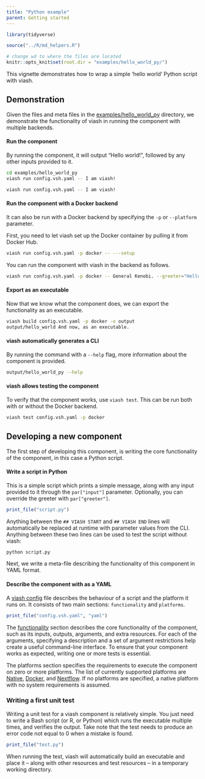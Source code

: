 ```yaml
---
title: "Python example"
parent: Getting started
---
```


```r
library(tidyverse)

source("../R/md_helpers.R")

# change wd to where the files are located
knitr::opts_knit$set(root.dir = "examples/hello_world_py/") 
```

This vignette demonstrates how to wrap a simple 'hello world' Python script with viash.

## Demonstration
Given the files and meta files in the [examples/hello_world_py](examples/hello_world_py) directory, we demonstrate the functionality of viash in running the component 
with multiple backends.

#### Run the component
By running the component, it will output "Hello world!", followed by any other inputs provided to it.

```bash
cd examples/hello_world_py
viash run config.vsh.yaml -- I am viash!
```
```bash
viash run config.vsh.yaml -- I am viash!
```

#### Run the component with a Docker backend
It can also be run with a Docker backend by specifying the `-p` or `--platform` parameter.

First, you need to let viash set up the Docker container by pulling it from Docker Hub.
```bash
viash run config.vsh.yaml -p docker -- ---setup
```

You can run the component with viash in the backend as follows.
```bash
viash run config.vsh.yaml -p docker -- General Kenobi. --greeter="Hello there."
```

#### Export as an executable
Now that we know what the component does, we can export the functionality as an executable.
```bash
viash build config.vsh.yaml -p docker -o output
output/hello_world And now, as an executable.
```

#### viash automatically generates a CLI
By running the command with a `--help` flag, more information about the component is provided.
```bash
output/hello_world_py --help
```

#### viash allows testing the component
To verify that the component works, use `viash test`. This can be run both with or without the Docker backend.
```bash
viash test config.vsh.yaml -p docker
```

## Developing a new component

The first step of developing this component, is writing the core functionality of the component, in this case a Python script. 

#### Write a script in Python
This is a simple script which prints a simple message, along with any input provided to it through the `par["input"]` parameter.
Optionally, you can override the greeter with `par["greeter"]`.

```r
print_file("script.py")
```

Anything between the `## VIASH START` and `## VIASH END` lines will automatically be replaced 
at runtime with parameter values from the CLI. Anything between these two lines can be used to 
test the script without viash:

```bash
python script.py
```

Next, we write a meta-file describing the functionality of this component in YAML format.

#### Describe the component with as a YAML

A [viash config](../config) file describes the behaviour of a script and the platform it runs on.
It consists of two main sections: `functionality` and `platforms`.


```r
print_file("config.vsh.yaml", "yaml")
```

The [functionality](../config/functionality) section describes the core functionality of the component, such as 
its inputs, outputs, arguments, and extra resources. For each of the arguments, specifying
a description and a set of argument restrictions help create a useful command-line interface.
To ensure that your component works as expected, writing one or more tests is essential.

The platforms section specifies the requirements to execute the component on zero or more platforms.
The list of currently supported platforms are [Native](../config/platform-native), [Docker](../config/platform-docker),
and [Nextflow](../config/platform-nextflow). If no platforms are specified, a native platform with no 
system requirements is assumed.


### Writing a first unit test
Writing a unit test for a viash component is relatively simple. 
You just need to write a Bash script (or R, or Python) which runs the executable multiple
times, and verifies the output. Take note that the test needs to produce an error code not equal to
0 when a mistake is found.


```r
print_file("test.py")
```

When running the test, viash will automatically build an executable and place it -- along with other 
resources and test resources -- in a temporary working directory.

